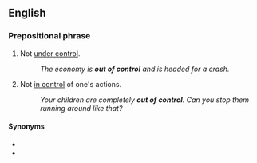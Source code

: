 ==English==

===Prepositional phrase===
{{en-PP}}

# Not [[under control]].
#: ''The economy is '''out of control''' and is headed for a crash.''
# Not [[in control]] of one's actions.
#: ''Your children are completely '''out of control'''. Can you stop them running around like that?''

====Synonyms====
* {{l|en|full tilt boogie}}
* {{l|en|on the loose}}